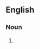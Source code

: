 {{also|dog-whistle politics}}
==English==

===Noun===
{{en-noun|head=[[dog whistle]] [[politics]]|-}}

# {{alternative form of|dog-whistle politics|lang=en}}